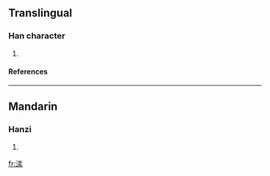 ==Translingual==
===Han character===
{{Han char|rn=85|rad=水|as=08|sn=11|four=|canj=水水水 (EEE), XX水水水 (XXEEE)}}
# {{defn|Han|sort=水08}}
====References====
{{Han ref|kx=0633.210|dkj=17719|hdz=31650.130|uh=6E01|ud=28161}}

----
==Mandarin==
===Hanzi===
{{cmn-hanzi|pin=[[yuān]] (yuan1)|wg=yüan<sup>1</sup>}}
# {{defn|Mandarin}}

[[fr:渁]]